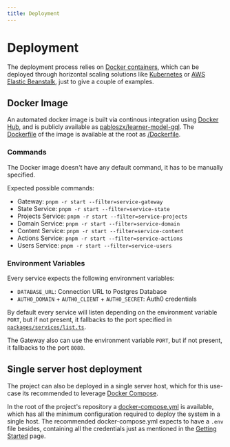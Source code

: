 ```yaml
---
title: Deployment
---
```


# Deployment

The deployment process relies on [Docker containers](https://www.docker.com/resources/what-container), which can be deployed through horizontal scaling solutions
like [Kubernetes](https://kubernetes.io/) or [AWS Elastic Beanstalk](https://aws.amazon.com/elasticbeanstalk/), just to give a couple of examples.

## Docker Image

An automated docker image is built via continous integration using [Docker Hub](https://hub.docker.com/), and is publicly available as [pabloszx/learner-model-gql](https://hub.docker.com/r/pabloszx/learner-model-gql). The [Dockerfile](https://docs.docker.com/engine/reference/builder/) of the image is available at the root as [/Dockerfile](https://github.com/PabloSzx/learner-model-gql/blob/main/Dockerfile).

### Commands

The Docker image doesn't have any default command, it has to be manually specified.

Expected possible commands:

- Gateway: `pnpm -r start --filter=service-gateway`
- State Service: `pnpm -r start --filter=service-state`
- Projects Service: `pnpm -r start --filter=service-projects`
- Domain Service: `pnpm -r start --filter=service-domain`
- Content Service: `pnpm -r start --filter=service-content`
- Actions Service: `pnpm -r start --filter=service-actions`
- Users Service: `pnpm -r start --filter=service-users`

### Environment Variables

Every service expects the following environment variables:

- `DATABASE_URL`: Connection URL to Postgres Database
- `AUTH0_DOMAIN` + `AUTH0_CLIENT` + `AUTH0_SECRET`: Auth0 credentials

By default every service will listen depending on the environment variable `PORT`, but if not present, it fallbacks to the port specified in [`packages/services/list.ts`](https://github.com/PabloSzx/learner-model-gql/blob/main/packages/services/list.ts).

The Gateway also can use the environment variable `PORT`, but if not present, it fallbacks to the port `8080`.

## Single server host deployment

The project can also be deployed in a single server host, which for this use-case its recommended to leverage [Docker Compose](https://docs.docker.com/compose/).

In the root of the project's repository a [docker-compose.yml](https://github.com/PabloSzx/learner-model-gql/blob/main/docker-compose.yml) is available,
which has all the minimum configuration required to deploy the system in a single host.
The recommended docker-compose.yml expects to have a `.env` file besides, containing all the credentials just as mentioned in the [Getting Started](/#development) page.
